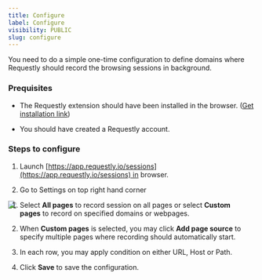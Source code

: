 ```yaml
---
title: Configure
label: Configure
visibility: PUBLIC
slug: configure
---
```


You need to do a simple one-time configuration to define domains where Requestly should record the browsing sessions in background.

### Prequisites

* The Requestly extension should have been installed in the browser. ([Get installation link](https://requestly.io/downloads))

- You should have created a Requestly account.

### Steps to configure

1. Launch [https://app.requestly.io/sessions](https://app.requestly.io/sessions) in browser.

2) Go to Settings on top right hand corner

<Image src="https://imagedelivery.net/IEMzXmjRvW0g933AN5ejrA/wwwnotionso-image-s3-us-west-2amazonawscom-securenotion-staticcom-e3ca8fe2-f158-4459-85aa-82e2eb16ab9c-screenshot_2023-08-15_at_124030_pmpng/public" align="left" />

1. Select **All pages** to record session on all pages or select **Custom pages** to record on specified domains or webpages.

2) When **Custom pages** is selected, you may click **Add page source** to specify multiple pages where recording should automatically start.

3. In each row, you may apply condition on either URL, Host or Path.

4) Click **Save** to save the configuration.
